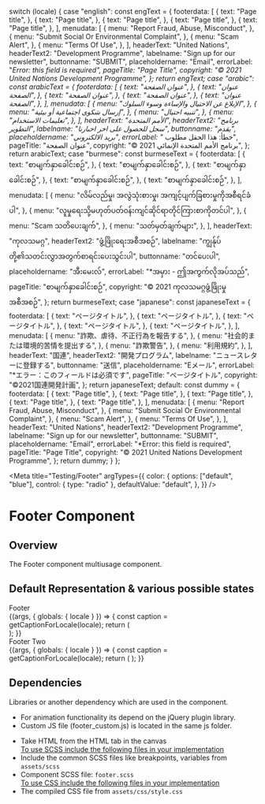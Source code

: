 
  switch (locale) {
    case "english":
      const engText = {
        footerdata: [
          {
            text: "Page title",
          },
          {
            text: "Page title",
          },
          {
            text: "Page title",
          },
          {
            text: "Page title",
          },
          {
            text: "Page title",
          },
        ],
        menudata: [
          {
            menu: "Report Fraud, Abuse, Misconduct",
          },
          {
            menu: "Submit Social Or Environmental Complaint",
          },
          {
            menu: "Scam Alert",
          },
          {
            menu: "Terms Of Use",
          },
        ],
        headerText: "United Nations",
        headerText2: "Development Programme",
        labelname: "Sign up for our newsletter",
        buttonname: "SUBMIT",
        placeholdername: "Email",
        errorLabel: "*Error: this field is required",
        pageTitle: "Page Title",
        copyright: "© 2021 United Nations Development Programme",
      };
      return engText;
    case "arabic":
      const arabicText = {
        footerdata: [
          {
            text: "عنوان الصفحة",
          },
          {
            text: "عنوان الصفحة",
          },
          {
            text: "عنوان الصفحة",
          },
          {
            text: "عنوان الصفحة",
          },
          {
            text: "عنوان الصفحة",
          },
        ],
        menudata: [
          {
            menu: "الإبلاغ عن الاحتيال والإساءة وسوء السلوك",
          },
          {
            menu: "إرسال شكوى اجتماعية أو بيئية",
          },
          {
            menu: "تنبيه احتيال",
          },
          {
            menu: "تعليمات الاستخدام",
          },
        ],
        headerText: "الأمم المتحدة",
        headerText2: "برنامج التطوير",
        labelname: "سجل للحصول على اخر اخبارنا",
        buttonname: "يقدم",
        placeholdername: "بريد الالكتروني",
        errorLabel: "* خطأ: هذا الحقل مطلوب",
        pageTitle: "عنوان الصفحة",
        copyright: "© برنامج الأمم المتحدة الإنمائي 2021",
      };
      return arabicText;
    case "burmese":
      const burmeseText = {
        footerdata: [
          {
            text: "စာမျက်နှာခေါင်းစဉ်",
          },
          {
            text: "စာမျက်နှာခေါင်းစဉ်",
          },
          {
            text: "စာမျက်နှာခေါင်းစဉ်",
          },
          {
            text: "စာမျက်နှာခေါင်းစဉ်",
          },
          {
            text: "စာမျက်နှာခေါင်းစဉ်",
          },
        ],
        menudata: [
          {
            menu: "လိမ်လည်မှု၊ အလွဲသုံးစားမှု၊ အကျင့်ပျက်ခြစားမှုကိုအစီရင်ခံပါ",
          },
          {
            menu: "လူမှုရေးသို့မဟုတ်ပတ်ဝန်းကျင်ဆိုင်ရာတိုင်ကြားစာကိုတင်ပါ",
          },
          {
            menu: "Scam သတိပေးချက်",
          },
          {
            menu: "သတ်မှတ်ချက်များ",
          },
        ],
        headerText: "ကုလသမဂ္ဂ",
        headerText2: "ဖွံ့ဖြိုးရေးအစီအစဉ်",
        labelname: "ကျွန်ုပ်တို့၏သတင်းလွှာအတွက်စာရင်းပေးသွင်းပါ",
        buttonname: "တင်ပေးပါ",
        placeholdername: "အီးမေးလ်",
        errorLabel: "*အမှား - ဤအကွက်လိုအပ်သည်",
        pageTitle: "စာမျက်နှာခေါင်းစဉ်",
        copyright: "© 2021 ကုလသမဂ္ဂဖွံ့ဖြိုးမှုအစီအစဉ်",
      };
      return burmeseText;
    case "japanese":
      const japaneseText = {
        footerdata: [
          {
            text: "ページタイトル",
          },
          {
            text: "ページタイトル",
          },
          {
            text: "ページタイトル",
          },
          {
            text: "ページタイトル",
          },
          {
            text: "ページタイトル",
          },
        ],
        menudata: [
          {
            menu: "詐欺、虐待、不正行為を報告する",
          },
          {
            menu: "社会的または環境的苦情を提出する",
          },
          {
            menu: "詐欺警告",
          },
          {
            menu: "利用規約",
          },
        ],
        headerText: "国連",
        headerText2: "開発プログラム",
        labelname: "ニュースレターに登録する",
        buttonname: "送信",
        placeholdername: "Eメール",
        errorLabel: "*エラー：このフィールドは必須です",
        pageTitle: "ページタイトル",
        copyright: "©2021国連開発計画",
      };
      return japaneseText;
    default:
      const dummy = {
        footerdata: [
          {
            text: "Page title",
          },
          {
            text: "Page title",
          },
          {
            text: "Page title",
          },
          {
            text: "Page title",
          },
          {
            text: "Page title",
          },
        ],
        menudata: [
          {
            menu: "Report Fraud, Abuse, Misconduct",
          },
          {
            menu: "Submit Social Or Environmental Complaint",
          },
          {
            menu: "Scam Alert",
          },
          {
            menu: "Terms Of Use",
          },
        ],
        headerText: "United Nations",
        headerText2: "Development Programme",
        labelname: "Sign up for our newsletter",
        buttonname: "SUBMIT",
        placeholdername: "Email",
        errorLabel: "*Error: this field is required",
        pageTitle: "Page Title",
        copyright: "© 2021 United Nations Development Programme",
      };
      return dummy;
  }
};

<Meta
  title="Testing/Footer"
  argTypes={{
    color: {
      options: ["default", "blue"],
      control: { type: "radio" },
      defaultValue: "default",
    },
  }}
/>

<style>{`
 .subheading {
    font-weight: 600;
    font-size: 20px;
    color: #333333;
    line-height: 24px;
    margin-bottom: 12px;
    margin-top: 12px;
  }
  .sbdocs .sbdocs-p,
  .sbdocs .sbdocs-li{
    font-size: 1rem;
  }
  .sbdocs .sbdocs-h2 {
    border-bottom: none;
  }
`}</style>

# Footer Component

## Overview

The Footer component multiusage component.

## Default Representation & various possible states

<div className="subheading">Footer</div>

<Story name="Footer">
  {(args, { globals: { locale } }) => {
    const caption = getCaptionForLocale(locale);
    return (
      <Footer
        src={logo}
        srctwo={logowhite}
        headerText={caption.headerText}
        headerText2={caption.headerText2}
        alt={"UNDP Logo"}
        element="input"
        type="email"
        required="required"
        mode="form-email"
        errorText={caption.errorLabel}
        label={caption.labelname}
        button={caption.buttonname}
        placeholder={caption.placeholdername}
        menutitle={caption.pageTitle}
        data={caption.footerdata}
        copyright={caption.copyright}
        menudata={caption.menudata}
        {...args}
      ></Footer>
    );
  }}
</Story>

<div className="subheading">Footer Two</div>

<Story name="Footer Two">
  {(args, { globals: { locale } }) => {
    const caption = getCaptionForLocale(locale);
    return (
      <Footertwo
        src={logo}
        srctwo={logowhite}
        headerText={caption.headerText}
        headerText2={caption.headerText2}
        style={"default"}
        alt={"UNDP Logo"}
        element="input"
        type="email"
        required="required"
        mode="form-email"
        errorText={caption.errorLabel}
        label={caption.labelname}
        button={caption.buttonname}
        placeholder={caption.placeholdername}
        menutitle={caption.pageTitle}
        data={caption.footerdata}
        copyright={caption.copyright}
        menudata={caption.menudata}
        {...args}
      ></Footertwo>
    );
  }}
</Story>

## Dependencies

Libraries or another dependency which are used in the component.

<ul>
  <li>For animation functionality its depend on the jQuery plugin library.</li>
  <li>Custom JS file (footer_custom.js) is located in the same js folder.</li>
</ul>

<ul>
  <li>Take HTML from the HTML tab in the canvas</li>
  <u>To use SCSS include the following files in your implementation</u>
  <li>
    Include the common SCSS files like breakpoints, variables from <code>assets/scss</code>
  </li>
  <li>
    Component SCSS file: <code>footer.scss</code>
  </li>
  <u>To use CSS include the following files in your implementation</u>
  <li>
    The compiled CSS file from <code>assets/css/style.css</code>
  </li>
</ul>
